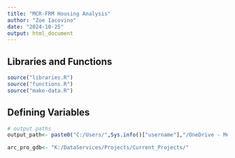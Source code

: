 ```yaml
---
title: "MCR-FRM Housing Analysis"
author: "Zoe Iacovino"
date: "2024-10-25"
output: html_document
---
```


## Libraries and Functions

```r

source("libraries.R")
source("functions.R")
source("make-data.R")

```

## Defining Variables

```r

# output paths
output_path<- paste0("C:/Users/",Sys.info()["username"],"/OneDrive - Metropolitan Area Planning Council")

arc_pro_gdb<- "K:/DataServices/Projects/Current_Projects/"



```